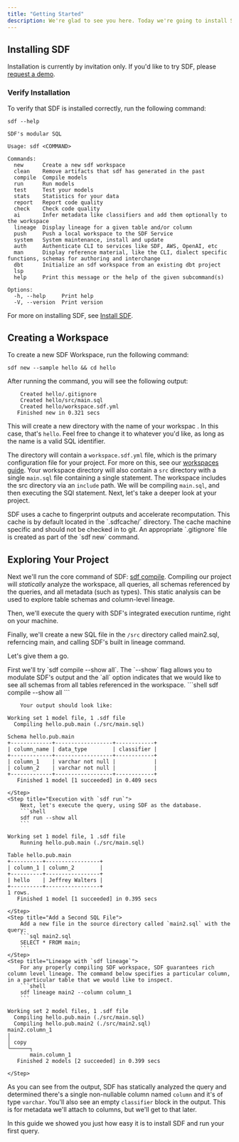 ```yaml
---
title: "Getting Started"
description: We're glad to see you here. Today we're going to install SDF and create a hello world project. Let's get started.
---
```


## Installing SDF
Installation is currently by invitation only. If you'd like to try SDF, please [request a demo](https://www.sdf.com/inquiries).

### Verify Installation

To verify that SDF is installed correctly, run the following command:

```shell
sdf --help
```

``` shell
SDF's modular SQL

Usage: sdf <COMMAND>

Commands:
  new      Create a new sdf workspace
  clean    Remove artifacts that sdf has generated in the past
  compile  Compile models
  run      Run models
  test     Test your models
  stats    Statistics for your data
  report   Report code quality
  check    Check code quality
  ai       Infer metadata like classifiers and add them optionally to the workspace
  lineage  Display lineage for a given table and/or column
  push     Push a local workspace to the SDF Service
  system   System maintenance, install and update
  auth     Authenticate CLI to services like SDF, AWS, OpenAI, etc
  man      Display reference material, like the CLI, dialect specific functions, schemas for authoring and interchange
  dbt      Initialize an sdf workspace from an existing dbt project
  lsp      
  help     Print this message or the help of the given subcommand(s)

Options:
  -h, --help     Print help
  -V, --version  Print version

```

For more on installing SDF, see [Install SDF](/guide/install). 

## Creating a Workspace

To create a new SDF Workspace, run the following command:

```shell
sdf new --sample hello && cd hello
```
After running the command, you will see the following output: 
 
``` shell
    Created hello/.gitignore
    Created hello/src/main.sql
    Created hello/workspace.sdf.yml
   Finished new in 0.321 secs

```

This will create a new directory with the name of your workspac . In this case, that's `hello`. Feel free to change it to whatever you'd like, as long as the name is a valid SQL identifier.


The directory will contain a `workspace.sdf.yml` file, which is the primary configuration file for your project. For more on this, see our [workspaces guide](/guide/workspaces).
Your workspace directory will also contain a `src` directory with a single `main.sql` file containing a single statement. The workspace includes the src directory via an `include` path. 
We will be compiling `main.sql`, and then executing the SQl statement.
Next, let's take a deeper look at your project.

<Note>
SDF uses a cache to fingerprint outputs and accelerate recomputation. This cache is by default located in the `.sdfcache/` directory.
The cache machine specific and should not be checked in to git. An appropriate `.gitignore` file is created as part of the `sdf new` command.
</Note>

## Exploring Your Project

Next we'll run the core command of SDF: [sdf compile](/reference/sdf-cli#sdf-compile). 
Compiling our project will *statically* analyze the workspace, all queries, all schemas referenced by the queries, and all metadata (such as types). This static analysis can be used to explore table schemas and column-level lineage. 

Then, we'll execute the query with SDF's integrated execution runtime, right on your machine.

Finally, we'll create a new SQL file in the `/src` directory called main2.sql, referncing main, and calling SDF's built in lineage command.

Let's give them a go.


<Steps>
    <Step title="Static Analysis with `sdf compile`">
        First we'll try `sdf compile --show all`. The `--show` flag allows you to modulate SDF's output and the `all` option indicates that we would like to see all schemas from all tables referenced in the workspace.
        ```shell
        sdf compile --show all
        ```
         
        Your output should look like:
``` shell
Working set 1 model file, 1 .sdf file
  Compiling hello.pub.main (./src/main.sql)

Schema hello.pub.main
+-------------+------------------+------------+
| column_name | data_type        | classifier |
+-------------+------------------+------------+
| column_1    | varchar not null |            |
| column_2    | varchar not null |            |
+-------------+------------------+------------+
   Finished 1 model [1 succeeded] in 0.409 secs

```
    </Step>
    <Step title="Execution with `sdf run`">
        Next, let's execute the query, using SDF as the database.
        ```shell
        sdf run --show all
        ```

``` shell
Working set 1 model file, 1 .sdf file
    Running hello.pub.main (./src/main.sql)

Table hello.pub.main
+----------+-----------------+
| column_1 | column_2        |
+----------+-----------------+
| hello    | Jeffrey Walters |
+----------+-----------------+
1 rows.
   Finished 1 model [1 succeeded] in 0.395 secs

```
    </Step>
    <Step title="Add a Second SQL File">
        Add a new file in the source directory called `main2.sql` with the query:
        ```sql main2.sql
        SELECT * FROM main;
        ```
    </Step>
    <Step title="Lineage with `sdf lineage`">
        For any properly compiling SDF workspace, SDF guarantees rich column level lineage. The command below specifies a particular column, in a particular table that we would like to inspect.
        ```shell
        sdf lineage main2 --column column_1
        ```

``` shell
Working set 2 model files, 1 .sdf file
  Compiling hello.pub.main (./src/main.sql)
  Compiling hello.pub.main2 (./src/main2.sql)
main2.column_1
│
│ copy
└──────┐
       main.column_1
   Finished 2 models [2 succeeded] in 0.399 secs

```
    </Step>

</Steps>



As you can see from the output, SDF has statically analyzed the query and determined there's a single non-nullable column named `column` and it's of type `varchar`. 
You'll also see an empty `classifier` block in the output. This is for metadata we'll attach to columns, but we'll get to that later.

In this guide we showed you just how easy it is to install SDF and run your first query.

